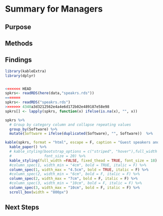 
<!-- --- -->
<!-- title: "exec_summ" -->
<!-- author: "K.Alstad" -->
<!-- date: "2023-06-08" -->
<!-- output: pdf_document -->
<!-- --- -->




# Summary for Managers {-}


## Purpose

## Methods

## Findings


```r

library(kableExtra)
library(dplyr)


<<<<<<< HEAD
spkrs<- readRDS(here(data,"speakrs.rds")) 
=======
spkrs<- readRDS("speakrs.rds") 
>>>>>>> 4340a3d3212562e4a4e6d172b02e489187e58e98
spkrs[] <- lapply(spkrs, function(x) ifelse(is.na(x), "", x))

spkrs %>%
  # Group by category column and collapse repeating values
  group_by(Software) %>%
  mutate(Software = ifelse(duplicated(Software), "", Software))  %>%

kable(spkrs, format = "html", escape = F, caption = "Guest speakers and local trials.", booktabs = TRUE,align='l') %>%
  kable_paper() %>% 
  # kable_styling(bootstrap_options = c("striped", "hover"),full_width = FALSE, fixed_thead = TRUE,
  #               font_size = 20) %>%
  kable_styling(full_width =FALSE, fixed_thead = TRUE, font_size = 18) %>%
  #column_spec(1, width_min = "4cm", bold = TRUE, italic = F) %>%
  column_spec(1, width_max = "4.5cm", bold = TRUE, italic = F) %>%
  #column_spec(2, width_min = "6cm", bold = F, italic = F) %>%
  column_spec(2, width_max = "7cm", bold = F, italic = F) %>%
  #column_spec(3, width_min = "10cm", bold = F, italic = F) %>%
  column_spec(3, width_max = "10cm", bold = F, italic = F) %>%
  scroll_box(width = "800px")

```




## Next Steps

